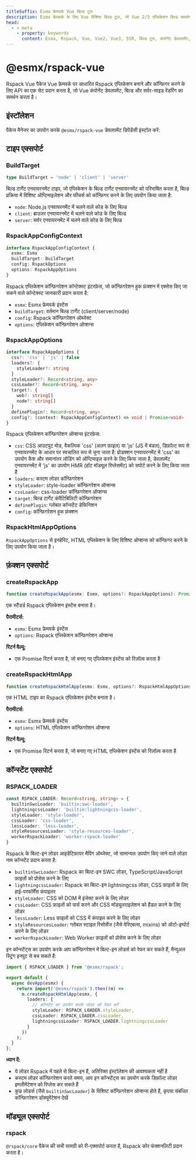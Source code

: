 ```yaml
---
titleSuffix: Esmx फ्रेमवर्क Vue बिल्ड टूल
description: Esmx फ्रेमवर्क के लिए Vue विशिष्ट बिल्ड टूल, जो Vue 2/3 एप्लिकेशन बिल्ड समर्थन प्रदान करता है, जिसमें कंपोनेंट डेवलपमेंट, SSR रेंडरिंग और परफॉर्मेंस ऑप्टिमाइज़ेशन जैसी सुविधाएं शामिल हैं।
head:
  - - meta
    - property: keywords
      content: Esmx, Rspack, Vue, Vue2, Vue3, SSR, बिल्ड टूल, कंपोनेंट डेवलपमेंट, सर्वर-साइड रेंडरिंग, परफॉर्मेंस ऑप्टिमाइज़ेशन
---
```



# @esmx/rspack-vue

Rspack Vue पैकेज Vue फ्रेमवर्क पर आधारित Rspack एप्लिकेशन बनाने और कॉन्फ़िगर करने के लिए API का एक सेट प्रदान करता है, जो Vue कंपोनेंट डेवलपमेंट, बिल्ड और सर्वर-साइड रेंडरिंग का समर्थन करता है।

## इंस्टॉलेशन

पैकेज मैनेजर का उपयोग करके `@esmx/rspack-vue` डेवलपमेंट डिपेंडेंसी इंस्टॉल करें:

<PackageManagerTabs command="install @esmx/rspack-vue -D" />

## टाइप एक्सपोर्ट

### BuildTarget

```ts
type BuildTarget = 'node' | 'client' | 'server'
```

बिल्ड टार्गेट एनवायरनमेंट टाइप, जो एप्लिकेशन के बिल्ड टार्गेट एनवायरनमेंट को परिभाषित करता है, बिल्ड प्रक्रिया में विशिष्ट ऑप्टिमाइज़ेशन और फीचर्स को कॉन्फ़िगर करने के लिए उपयोग किया जाता है:
- `node`: Node.js एनवायरनमेंट में चलने वाले कोड के लिए बिल्ड
- `client`: ब्राउज़र एनवायरनमेंट में चलने वाले कोड के लिए बिल्ड
- `server`: सर्वर एनवायरनमेंट में चलने वाले कोड के लिए बिल्ड

### RspackAppConfigContext

```ts
interface RspackAppConfigContext {
  esmx: Esmx
  buildTarget: BuildTarget
  config: RspackOptions
  options: RspackAppOptions
}
```

Rspack एप्लिकेशन कॉन्फ़िगरेशन कॉन्टेक्स्ट इंटरफ़ेस, जो कॉन्फ़िगरेशन हुक फ़ंक्शन में एक्सेस किए जा सकने वाले कॉन्टेक्स्ट जानकारी प्रदान करता है:
- `esmx`: Esmx फ्रेमवर्क इंस्टेंस
- `buildTarget`: वर्तमान बिल्ड टार्गेट (client/server/node)
- `config`: Rspack कॉन्फ़िगरेशन ऑब्जेक्ट
- `options`: एप्लिकेशन कॉन्फ़िगरेशन ऑप्शन्स

### RspackAppOptions

```ts
interface RspackAppOptions {
  css?: 'css' | 'js' | false
  loaders?: {
    styleLoader?: string
  }
  styleLoader?: Record<string, any>
  cssLoader?: Record<string, any>
  target?: {
    web?: string[]
    node?: string[]
  }
  definePlugin?: Record<string, any>
  config?: (context: RspackAppConfigContext) => void | Promise<void>
}
```

Rspack एप्लिकेशन कॉन्फ़िगरेशन ऑप्शन्स इंटरफ़ेस:
- `css`: CSS आउटपुट मोड, वैकल्पिक 'css' (अलग फ़ाइल) या 'js' (JS में बंडल), डिफ़ॉल्ट रूप से एनवायरनमेंट के आधार पर स्वचालित रूप से चुना जाता है: प्रोडक्शन एनवायरनमेंट में 'css' का उपयोग कैश और समानांतर लोडिंग को ऑप्टिमाइज़ करने के लिए किया जाता है, डेवलपमेंट एनवायरनमेंट में 'js' का उपयोग HMR (हॉट मॉड्यूल रिप्लेसमेंट) को सपोर्ट करने के लिए किया जाता है
- `loaders`: कस्टम लोडर कॉन्फ़िगरेशन
- `styleLoader`: style-loader कॉन्फ़िगरेशन ऑप्शन्स
- `cssLoader`: css-loader कॉन्फ़िगरेशन ऑप्शन्स
- `target`: बिल्ड टार्गेट कंपैटिबिलिटी कॉन्फ़िगरेशन
- `definePlugin`: ग्लोबल कॉन्स्टेंट डेफिनिशन
- `config`: कॉन्फ़िगरेशन हुक फ़ंक्शन

### RspackHtmlAppOptions

`RspackAppOptions` से इनहेरिट, HTML एप्लिकेशन के लिए विशिष्ट ऑप्शन्स को कॉन्फ़िगर करने के लिए उपयोग किया जाता है।

## फ़ंक्शन एक्सपोर्ट

### createRspackApp

```ts
function createRspackApp(esmx: Esmx, options?: RspackAppOptions): Promise<App>
```

एक स्टैंडर्ड Rspack एप्लिकेशन इंस्टेंस बनाता है।

**पैरामीटर्स:**
- `esmx`: Esmx फ्रेमवर्क इंस्टेंस
- `options`: Rspack एप्लिकेशन कॉन्फ़िगरेशन ऑप्शन्स

**रिटर्न वैल्यू:**
- एक Promise रिटर्न करता है, जो बनाए गए एप्लिकेशन इंस्टेंस को रिज़ॉल्व करता है

### createRspackHtmlApp

```ts
function createRspackHtmlApp(esmx: Esmx, options?: RspackHtmlAppOptions): Promise<App>
```

एक HTML टाइप का Rspack एप्लिकेशन इंस्टेंस बनाता है।

**पैरामीटर्स:**
- `esmx`: Esmx फ्रेमवर्क इंस्टेंस
- `options`: HTML एप्लिकेशन कॉन्फ़िगरेशन ऑप्शन्स

**रिटर्न वैल्यू:**
- एक Promise रिटर्न करता है, जो बनाए गए HTML एप्लिकेशन इंस्टेंस को रिज़ॉल्व करता है

## कॉन्स्टेंट एक्सपोर्ट
### RSPACK_LOADER

```ts
const RSPACK_LOADER: Record<string, string> = {
  builtinSwcLoader: 'builtin:swc-loader',
  lightningcssLoader: 'builtin:lightningcss-loader',
  styleLoader: 'style-loader',
  cssLoader: 'css-loader',
  lessLoader: 'less-loader',
  styleResourcesLoader: 'style-resources-loader',
  workerRspackLoader: 'worker-rspack-loader'
}
```

Rspack के बिल्ट-इन लोडर आइडेंटिफ़ायर मैपिंग ऑब्जेक्ट, जो सामान्यतः उपयोग किए जाने वाले लोडर नाम कॉन्स्टेंट प्रदान करता है:

- `builtinSwcLoader`: Rspack का बिल्ट-इन SWC लोडर, TypeScript/JavaScript फ़ाइलों को प्रोसेस करने के लिए
- `lightningcssLoader`: Rspack का बिल्ट-इन lightningcss लोडर, CSS फ़ाइलों के लिए हाई-परफॉर्मेंस कंपाइलर
- `styleLoader`: CSS को DOM में इंजेक्ट करने के लिए लोडर
- `cssLoader`: CSS फ़ाइलों को पार्स करने और CSS मॉड्यूलराइज़ेशन को हैंडल करने के लिए लोडर
- `lessLoader`: Less फ़ाइलों को CSS में कंपाइल करने के लिए लोडर
- `styleResourcesLoader`: ग्लोबल स्टाइल रिसोर्सेज (जैसे वेरिएबल्स, mixins) को ऑटो-इम्पोर्ट करने के लिए लोडर
- `workerRspackLoader`: Web Worker फ़ाइलों को प्रोसेस करने के लिए लोडर

इन कॉन्स्टेंट्स का उपयोग करके आप कॉन्फ़िगरेशन में बिल्ट-इन लोडर्स को रेफर कर सकते हैं, मैन्युअल स्ट्रिंग इनपुट से बच सकते हैं:

```ts title="src/entry.node.ts"
import { RSPACK_LOADER } from '@esmx/rspack';

export default {
  async devApp(esmx) {
    return import('@esmx/rspack').then((m) =>
      m.createRspackHtmlApp(esmx, {
        loaders: {
          // कॉन्स्टेंट का उपयोग करके लोडर को रेफर करें
          styleLoader: RSPACK_LOADER.styleLoader,
          cssLoader: RSPACK_LOADER.cssLoader,
          lightningcssLoader: RSPACK_LOADER.lightningcssLoader
        }
      })
    );
  }
};
```

**ध्यान दें:**
- ये लोडर Rspack में पहले से बिल्ट-इन हैं, अतिरिक्त इंस्टॉलेशन की आवश्यकता नहीं है
- कस्टम लोडर कॉन्फ़िगरेशन करते समय, आप इन कॉन्स्टेंट्स का उपयोग करके डिफ़ॉल्ट लोडर इम्प्लीमेंटेशन को रिप्लेस कर सकते हैं
- कुछ लोडर्स (जैसे `builtinSwcLoader`) के विशिष्ट कॉन्फ़िगरेशन ऑप्शन्स होते हैं, कृपया संबंधित कॉन्फ़िगरेशन डॉक्यूमेंटेशन देखें

## मॉड्यूल एक्सपोर्ट

### rspack

`@rspack/core` पैकेज की सभी सामग्री को री-एक्सपोर्ट करता है, Rspack कोर फंक्शनलिटी प्रदान करता है।